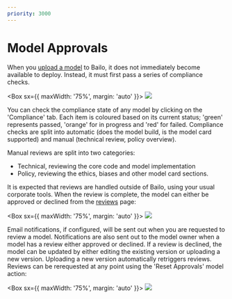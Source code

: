 ```yaml
---
priority: 3000
---
```




# Model Approvals

When you [upload a model](../upload-a-model/why-upload-a-model) to Bailo, it does not immediately become available to
deploy. Instead, it must first pass a series of compliance checks.

<Box sx={{ maxWidth: '75%', margin: 'auto' }}>
  <Image src={bailoModelCompliance} />
</Box>

You can check the compliance state of any model by clicking on the 'Compliance' tab. Each item is coloured based on its
current status; 'green' represents passed, 'orange' for in progress and 'red' for failed. Compliance checks are split
into automatic (does the model build, is the model card supported) and manual (technical review, policy overview).

Manual reviews are split into two categories:

- Technical, reviewing the core code and model implementation
- Policy, reviewing the ethics, biases and other model card sections.

It is expected that reviews are handled outside of Bailo, using your usual corporate tools. When the review is complete,
the model can either be approved or declined from the [reviews](/review) page:

<Box sx={{ maxWidth: '75%', margin: 'auto' }}>
  <Image src={bailoReviews} />
</Box>

Email notifications, if configured, will be sent out when you are requested to review a model. Notifications are also
sent out to the model owner when a model has a review either approved or declined. If a review is declined, the model
can be updated by either editing the existing version or uploading a new version. Uploading a new version automatically
retriggers reviews. Reviews can be rerequested at any point using the 'Reset Approvals' model action:

<Box sx={{ maxWidth: '75%', margin: 'auto' }}>
  <Image src={bailoResetApprovals} />
</Box>

